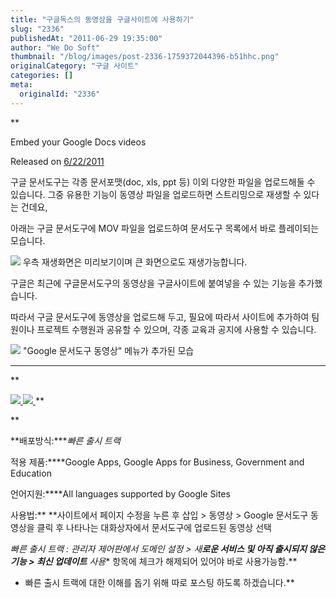 ```yaml
---
title: "구글독스의 동영상을 구글사이트에 사용하기"
slug: "2336"
publishedAt: "2011-06-29 19:35:00"
author: "We Do Soft"
thumbnail: "/blog/images/post-2336-1759372044396-b51hhc.png"
originalCategory: "구글 사이트"
categories: []
meta:
  originalId: "2336"
---
```


**

Embed your Google Docs videos

Released on [6/22/2011](http://googleappsupdates.blogspot.com/2011/06/embed-your-google-docs-videos.html)

구글 문서도구는 각종 문서포맷(doc, xls, ppt 등) 이외 다양한 파일을 업로드해둘 수 있습니다.
그중 유용한 기능이 동영상 파일을 업로드하면 스트리밍으로 재생할 수 있다는 건데요,

아래는 구글 문서도구에 MOV 파일을 업로드하여 문서도구 목록에서 바로 플레이되는 모습니다.

![](/blog/images/post-2336-1759372044396-b51hhc.png)
우측 재생화면은 미리보기이며 큰 화면으로도 재생가능합니다.

구글은 최근에 구글문서도구의 동영상을 구글사이트에 붙여넣을 수 있는 기능을 추가했습니다.

따라서 구글 문서도구에 동영상을 업로드해 두고, 필요에 따라서 사이트에 추가하여 팀원이나 프로젝트 수행원과 공유할 수 있으며, 각종 교육과 공지에 사용할 수 있습니다.

![](/blog/images/post-2336-1759372044448-2d3is8.png)
"Google 문서도구 동영상" 메뉴가 추가된 모습

****

**

[
![](/blog/images/post-2336-1759372044558-ufiugp.png)
](http://3.bp.blogspot.com/-pIR1YLxIGqo/ThVBua8S7SI/AAAAAAAAABw/RWLYD7nsEBA/s1600/2011-06-29%2B%25EC%2598%25A4%25ED%259B%2584%2B7-04-20.png)[
![](/blog/images/post-2336-1759372044622-7qhe2e.png)
](http://3.bp.blogspot.com/-pIR1YLxIGqo/ThVBua8S7SI/AAAAAAAAABw/RWLYD7nsEBA/s1600/2011-06-29%2B%25EC%2598%25A4%25ED%259B%2584%2B7-04-20.png)**[](http://2.bp.blogspot.com/-9fEh34n39UM/ThVBthZYBSI/AAAAAAAAABo/jJcXsT0Cex0/s1600/2011-06-29%2B%25EC%2598%25A4%25ED%259B%2584%2B7-03-55.png)[](http://2.bp.blogspot.com/-9fEh34n39UM/ThVBthZYBSI/AAAAAAAAABo/jJcXsT0Cex0/s1600/2011-06-29%2B%25EC%2598%25A4%25ED%259B%2584%2B7-03-55.png)[](http://2.bp.blogspot.com/-9fEh34n39UM/ThVBthZYBSI/AAAAAAAAABo/jJcXsT0Cex0/s1600/2011-06-29%2B%25EC%2598%25A4%25ED%259B%2584%2B7-03-55.png)[](http://2.bp.blogspot.com/-9fEh34n39UM/ThVBthZYBSI/AAAAAAAAABo/jJcXsT0Cex0/s1600/2011-06-29%2B%25EC%2598%25A4%25ED%259B%2584%2B7-03-55.png)

**

**배포방식:****빠른 출시 트랙*

적용 제품:****Google Apps, Google Apps for Business, Government and Education

언어지원:****All languages supported by Google Sites

사용법:** **사이트에서 페이지 수정을 누른 후 삽입 > 동영상 > Google 문서도구 동영상을 클릭 후 나타나는 대화상자에서 문서도구에 업로드된 동영상 선택

*빠른 출시 트랙 : 관리자 제어판에서 도메인 설정 > 새**로운 서비스 및 아직 출시되지 않은 기능 > 최신 업데이트** 사용** 항목에 체크가 해제되어 있어야 바로 사용가능함.**

* 빠른 출시 트랙에 대한 이해를 돕기 위해 따로 포스팅 하도록 하겠습니다.**

